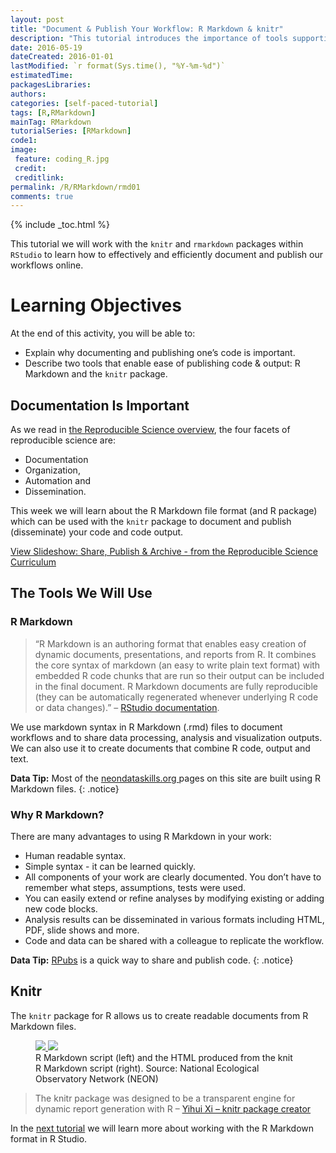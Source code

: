```yaml
---
layout: post
title: "Document & Publish Your Workflow: R Markdown & knitr"
description: "This tutorial introduces the importance of tools supporting documenting & publishing a workflow."
date: 2016-05-19
dateCreated: 2016-01-01
lastModified: `r format(Sys.time(), "%Y-%m-%d")`
estimatedTime:
packagesLibraries:
authors:
categories: [self-paced-tutorial]
tags: [R,RMarkdown]
mainTag: RMarkdown
tutorialSeries: [RMarkdown]
code1:
image:
 feature: coding_R.jpg
 credit:
 creditlink:
permalink: /R/RMarkdown/rmd01
comments: true
---
```


{% include _toc.html %}

This tutorial we will work with the `knitr` and `rmarkdown` packages within
`RStudio` to learn how to effectively and efficiently document and publish our
workflows online.

<div id="objectives" markdown="1">

# Learning Objectives
At the end of this activity, you will be able to:

* Explain why documenting and publishing one's code is important.
* Describe two tools that enable ease of publishing code & output: R Markdown and 
the `knitr` package. 

</div>

## Documentation Is Important

As we read in
<a href="{{ site.baseurl }}/workshop-event/NEON-DI-2016/NEON-repSci" target="_blank"> the Reproducible Science overview</a>,
the four facets of reproducible science are:

* Documentation
* Organization,
* Automation and
* Dissemination.

This week we will learn about the R Markdown file format (and R package) which
can be used with the `knitr` package to document and publish (disseminate) your
code and code output.

<a class="btn btn-info" href="http://neonscience.github.io/slide-shows/share-publish-archive-slideshow.html" target= "_blank"> View Slideshow: Share, Publish & Archive - from the Reproducible Science Curriculum</a>

## The Tools We Will Use

### R Markdown  

> “R Markdown is an authoring format that enables easy creation of dynamic
documents, presentations, and reports from R. It combines the core syntax of
markdown (an easy to write plain text format) with embedded R code chunks that
are run so their output can be included in the final document. R Markdown
documents are fully reproducible (they can be automatically regenerated whenever
underlying R code or data changes)."
-- <a href="http://rmarkdown.rstudio.com/" target="_blank">RStudio documentation</a>.

We use markdown syntax in R Markdown (.rmd) files to document workflows and
to share data processing, analysis and visualization outputs. We can also use it
to create documents that combine R code, output and text.

<i class="fa fa-star"></i> **Data Tip:** Most of the
<a href="https://github.com/NEONInc/NEON-Data-Skills/" target="_blank">neondataskills.org </a> pages on this site are built using R Markdown files.
{: .notice}


### Why R Markdown?
There are many advantages to using R Markdown in your work:

* Human readable syntax.
* Simple syntax - it can be learned quickly.
* All components of your work are clearly documented. You don't have to remember
what steps, assumptions, tests were used.
* You can easily extend or refine analyses by modifying existing or adding new
code blocks.
* Analysis results can be disseminated in various formats including HTML, PDF,
slide shows and more.
* Code and data can be shared with a colleague to replicate the workflow.

<i class="fa fa-star"></i> **Data Tip:**
<a href="https://rpubs.com/" target= "_blank ">RPubs</a>
is a quick way to share and publish code.
{: .notice}

## Knitr

The `knitr` package for R allows us to create readable documents from R Markdown
files.

<figure class="half">
	<a href="{{ site.baseurl }}/images/pre-institute-content/pre-institute3-rmd/rmd-file.png">
	<img src="{{ site.baseurl }}/images/pre-institute-content/pre-institute3-rmd/rmd-file.png">
	</a>
	<a href="{{ site.baseurl }}/images/pre-institute-content/pre-institute3-rmd/knitr-output.png">
	<img src="{{ site.baseurl }}/images/pre-institute-content/pre-institute3-rmd/knitr-output.png">
	</a>
	<figcaption>R Markdown script (left) and the HTML produced from the knit R 
	Markdown script (right). Source: National Ecological Observatory Network (NEON)
	</figcaption>
</figure>  
>The knitr package was designed to be a transparent engine for dynamic report
generation with R --
<a href="http://yihui.name/knitr/" target="_blank"> Yihui Xi -- knitr package creator</a>


In the
[next tutorial]({{site.baseurl}}/R/RMarkdown/rmd02)
we will learn more about working with the R Markdown format in R Studio.
